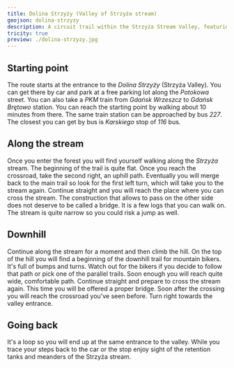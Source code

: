 ```yaml
---
title: Dolina Strzyży (Valley of Strzyża stream)
geojson: dolina-strzyzy
description: A circuit trail within the Strzyża Stream Valley, featuring two steep inclines and a charming stream crossing.
tricity: true
preview: ./dolina-strzyzy.jpg
---
```


## Starting point

The route starts at the entrance to the _Dolina Strzyży_ (Strzyża Valley). You can get there by car and park
at a free parking lot along the _Potokowa_ street. You can also take a _PKM_ train from _Gdańsk Wrzeszcz_ to
_Gdańsk Brętowo_ station. You can reach the starting point by walking about 10 minutes from there. The same train
station can be approached by bus _227_. The closest you can get by bus is _Karskiego_ stop of _116_ bus.

## Along the stream

Once you enter the forest you will find yourself walking along the _Strzyża_ stream. The beginning of the trail is
quite flat. Once you reach the crossroad, take the second right, an uphill path. Eventually you will merge back
to the main trail so look for the first left turn, which will take you to the stream again. Continue straight and
you will reach the place where you can cross the stream. The construction that allows to pass on the other side
does not deserve to be called a bridge. It is a few logs that you can walk on. The stream is quite narrow so
you could risk a jump as well.

## Downhill

Continue along the stream for a moment and then climb the hill. On the top of the hill you will find a beginning
of the downhill trail for mountain bikers. It's full of bumps and turns. Watch out for the bikers if you decide to
follow that path or pick one of the parallel trails. Soon enough you will reach quite wide, comfortable path.
Continue straight and prepare to cross the stream again. This time you will be offered a proper bridge.
Soon after the crossing you will reach the crossroad you've seen before. Turn right towards the valley entrance.

## Going back

It's a loop so you will end up at the same entrance to the valley. While you trace your steps back to the car
or the stop enjoy sight of the retention tanks and meanders of the Strzyża stream.
